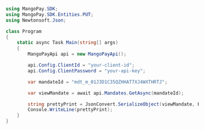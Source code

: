 ```csharp .NET 
using MangoPay.SDK;
using MangoPay.SDK.Entities.PUT;
using Newtonsoft.Json;

class Program
{
    static async Task Main(string[] args)
    {
        MangoPayApi api = new MangoPayApi();

        api.Config.ClientId = "your-client-id";
        api.Config.ClientPassword = "your-api-key";

        var mandateId = "mdt_m_01J3D1C35QZHHAT7XJ4WXTHRTJ";

        var viewMandate = await api.Mandates.GetAsync(mandateId);

        string prettyPrint = JsonConvert.SerializeObject(viewMandate, Formatting.Indented);
        Console.WriteLine(prettyPrint);
    }
}
```